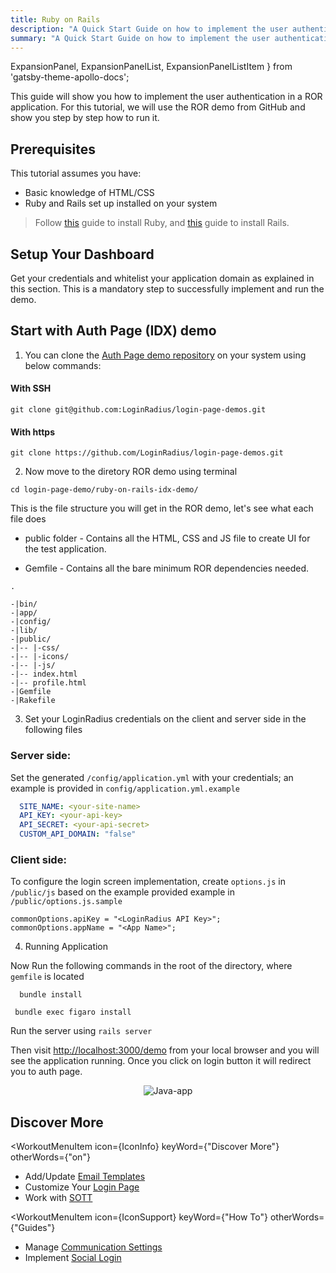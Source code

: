 ```yaml
---
title: Ruby on Rails
description: "A Quick Start Guide on how to implement the user authentication in a Ruby on Rails application."
summary: "A Quick Start Guide on how to implement the user authentication in a Ruby on Rails application."
---
```


  ExpansionPanel,
  ExpansionPanelList,
  ExpansionPanelListItem
} from 'gatsby-theme-apollo-docs';


This guide will show you how to implement the user authentication in a ROR application. For this tutorial, we will use the ROR demo from GitHub and show you step by step how to run it.

## Prerequisites

This tutorial assumes you have:

- Basic knowledge of HTML/CSS
-  Ruby and Rails set up installed on your system

> Follow [this](https://www.ruby-lang.org/en/documentation/installation/) guide to install Ruby, and [this](https://guides.rubyonrails.org/) guide to install Rails. 


## Setup Your Dashboard

Get your credentials and whitelist your application domain as explained in this section. This is a mandatory step to successfully implement and run the demo.

<ExpansionPanel title="Click here to view details">
<Setup />
</ExpansionPanel>

## Start with Auth Page (IDX) demo

1. You can clone the [Auth Page demo repository](https://github.com/LoginRadius/login-page-demos) on your system using below commands:

  #### With SSH

  ```
  git clone git@github.com:LoginRadius/login-page-demos.git
  ```

  #### With https

  ```
  git clone https://github.com/LoginRadius/login-page-demos.git
  ```
2. Now move to the diretory ROR demo using terminal

```
cd login-page-demo/ruby-on-rails-idx-demo/
```

This is the file structure you will get in the ROR demo, let's see  what each file does

 - public folder - Contains all the HTML, CSS and JS file to create UI for the test application.

 - Gemfile - Contains all the bare minimum ROR dependencies needed.


```
.

-|bin/
-|app/
-|config/
-|lib/
-|public/
-|-- |-css/
-|-- |-icons/
-|-- |-js/
-|-- index.html 
-|-- profile.html 
-|Gemfile
-|Rakefile

```



3. Set your LoginRadius credentials on the client and server side in the following files

### Server side:
 Set the generated `/config/application.yml` with your credentials; an example is provided in  `config/application.yml.example`

```yml
  SITE_NAME: <your-site-name>
  API_KEY: <your-api-key>
  API_SECRET: <your-api-secret>
  CUSTOM_API_DOMAIN: "false"
```

### Client side:
 To configure the login screen implementation, create `options.js` in `/public/js` based on the example provided example in `/public/options.js.sample` 


``` JS
commonOptions.apiKey = "<LoginRadius API Key>";
commonOptions.appName = "<App Name>";
```
4. Running Application 

Now Run the following commands in the root of the directory, where `gemfile` is located  

```
  bundle install
```
```
 bundle exec figaro install
```

Run the server using `rails server`

Then visit [http://localhost:3000/demo](http://localhost:3000/demo) from your local browser and you will see the application running. Once you click on login button it will redirect you to auth page.



<div style="text-align:center">
  <img src="../assets/ror_idx.png" alt="Java-app" />
</div>


## Discover More 


<MenuWrapper>

<WorkoutMenuItem
  icon={IconInfo}
  keyWord={"Discover More"}
  otherWords={"on"}
>

* Add/Update [Email Templates](/howto/manage-email-password-login/)
* Customize Your [Login Page](/howto/authentication-theme/)
* Work with [SOTT](/howto/work-with-sott/)

</WorkoutMenuItem>

<WorkoutMenuItem
  icon={IconSupport}
  keyWord={"How To"}
  otherWords={"Guides"}
>

* Manage [Communication Settings](/howto/manage-communication-settings/)
* Implement [Social Login](/howto/social-login/)

</WorkoutMenuItem>

</MenuWrapper>